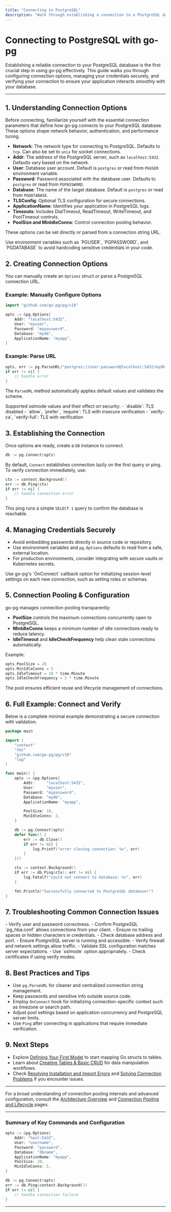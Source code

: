 ```yaml
---
title: "Connecting to PostgreSQL"
description: "Walk through establishing a connection to a PostgreSQL database using robust connection options. Includes example connection parameters, best practices for managing credentials, and verification of the live connection."
---
```


# Connecting to PostgreSQL with go-pg

Establishing a reliable connection to your PostgreSQL database is the first crucial step in using go-pg effectively. This guide walks you through configuring connection options, managing your credentials securely, and verifying your connection to ensure your application interacts smoothly with your database.

---

## 1. Understanding Connection Options

Before connecting, familiarize yourself with the essential connection parameters that define how go-pg connects to your PostgreSQL database. These options shape network behavior, authentication, and performance tuning.

- **Network**: The network type for connecting to PostgreSQL. Defaults to `tcp`. Can also be set to `unix` for socket connections.
- **Addr**: The address of the PostgreSQL server, such as `localhost:5432`. Defaults vary based on the network.
- **User**: Database user account. Default is `postgres` or read from `PGUSER` environment variable.
- **Password**: Password associated with the database user. Defaults to `postgres` or read from `PGPASSWORD`.
- **Database**: The name of the target database. Default is `postgres` or read from `PGDATABASE`.
- **TLSConfig**: Optional TLS configuration for secure connections.
- **ApplicationName**: Identifies your application in PostgreSQL logs.
- **Timeouts**: Includes DialTimeout, ReadTimeout, WriteTimeout, and PoolTimeout controls.
- **PoolSize and MinIdleConns**: Control connection pooling behavior.

These options can be set directly or parsed from a connection string URL.

<Tip>
Use environment variables such as `PGUSER`, `PGPASSWORD`, and `PGDATABASE` to avoid hardcoding sensitive credentials in your code.
</Tip>


## 2. Creating Connection Options

You can manually create an `Options` struct or parse a PostgreSQL connection URL.

### Example: Manually Configure Options
```go
import "github.com/go-pg/pg/v10"

opts := &pg.Options{
    Addr: "localhost:5432",
    User: "myuser",
    Password: "mypassword",
    Database: "mydb",
    ApplicationName: "myapp",
}
```

### Example: Parse URL
```go
opts, err := pg.ParseURL("postgres://user:password@localhost:5432/mydb?sslmode=disable&application_name=myapp")
if err != nil {
    // handle error
}
```

The `ParseURL` method automatically applies default values and validates the scheme.

<Note>
Supported sslmode values and their effect on security:
- `disable`: TLS disabled
- `allow`, `prefer`, `require`: TLS with insecure verification
- `verify-ca`, `verify-full`: TLS with verification
</Note>

## 3. Establishing the Connection

Once options are ready, create a `DB` instance to connect.

```go
db := pg.Connect(opts)
```

By default, `Connect` establishes connection lazily on the first query or ping. To verify connection immediately, use:

```go
ctx := context.Background()
err := db.Ping(ctx)
if err != nil {
    // handle connection error
}
```

This ping runs a simple `SELECT 1` query to confirm the database is reachable.

## 4. Managing Credentials Securely

- Avoid embedding passwords directly in source code or repository.
- Use environment variables and `pg.Options` defaults to read from a safe, external location.
- For production environments, consider integrating with secure vaults or Kubernetes secrets.

<Tip>
Use go-pg's `OnConnect` callback option for initializing session-level settings on each new connection, such as setting roles or schemas.
</Tip>

## 5. Connection Pooling & Configuration

go-pg manages connection pooling transparently:

- **PoolSize** controls the maximum connections concurrently open to PostgreSQL.
- **MinIdleConns** keeps a minimum number of idle connections ready to reduce latency.
- **IdleTimeout** and **IdleCheckFrequency** help clean stale connections automatically.

Example:

```go
opts.PoolSize = 20
opts.MinIdleConns = 5
opts.IdleTimeout = 10 * time.Minute
opts.IdleCheckFrequency = 5 * time.Minute
```

The pool ensures efficient reuse and lifecycle management of connections.

## 6. Full Example: Connect and Verify

Below is a complete minimal example demonstrating a secure connection with validation.

```go
package main

import (
    "context"
    "fmt"
    "github.com/go-pg/pg/v10"
    "log"
)

func main() {
    opts := &pg.Options{
        Addr:     "localhost:5432",
        User:     "myuser",
        Password: "mypassword",
        Database: "mydb",
        ApplicationName: "myapp",

        PoolSize: 10,
        MinIdleConns: 2,
    }

    db := pg.Connect(opts)
    defer func() {
        err := db.Close()
        if err != nil {
            log.Printf("error closing connection: %v", err)
        }
    }()

    ctx := context.Background()
    if err := db.Ping(ctx); err != nil {
        log.Fatalf("could not connect to database: %v", err)
    }

    fmt.Println("Successfully connected to PostgreSQL database!")
}
```

## 7. Troubleshooting Common Connection Issues

<AccordionGroup title="Common Connection Problems">
<Accordion title="Authentication failed">
- Verify user and password correctness.
- Confirm PostgreSQL `pg_hba.conf` allows connections from your client.
- Ensure no trailing spaces or hidden characters in credentials.
</Accordion>
<Accordion title="Timeouts or network unreachable">
- Check database address and port.
- Ensure PostgreSQL server is running and accessible.
- Verify firewall and network settings allow traffic.
</Accordion>
<Accordion title="SSL errors">
- Validate SSL configuration matches server expectations.
- Use `sslmode` option appropriately.
- Check certificates if using verify modes.
</Accordion>
</AccordionGroup>

## 8. Best Practices and Tips

- Use `pg.ParseURL` for cleaner and centralized connection string management.
- Keep passwords and sensitive info outside source code.
- Employ `OnConnect` hook for initializing connection-specific context such as timezone or search path.
- Adjust pool settings based on application concurrency and PostgreSQL server limits.
- Use `Ping` after connecting in applications that require immediate verification.

## 9. Next Steps

- Explore [Defining Your First Model](/getting-started/basic-usage/first-model) to start mapping Go structs to tables.
- Learn about [Creating Tables & Basic CRUD](/getting-started/basic-usage/schema-and-crud) for data manipulation workflows.
- Check [Resolving Installation and Import Errors](/getting-started/troubleshooting/installation-errors) and [Solving Connection Problems](/getting-started/troubleshooting/connection-errors) if you encounter issues.

---

For a broad understanding of connection pooling internals and advanced configuration, consult the [Architecture Overview](/overview/architecture-and-core-concepts/architecture-overview) and [Connection Pooling and Lifecycle](/concepts/core-architecture/connection-pooling-and-lifecycle) pages.


---

### Summary of Key Commands and Configuration

```go
opts := &pg.Options{
    Addr: "host:5432",
    User: "username",
    Password: "password",
    Database: "dbname",
    ApplicationName: "myapp",
    PoolSize: 20,
    MinIdleConns: 5,
}

db := pg.Connect(opts)
err := db.Ping(context.Background())
if err != nil {
    // handle connection failure
}
```

---